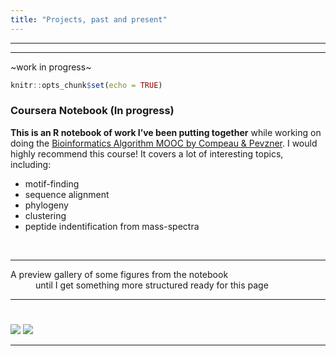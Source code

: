 ```yaml
---
title: "Projects, past and present"
---
```

 ***
 ***
 ~work in progress~
 
```r
knitr::opts_chunk$set(echo = TRUE)
```



### Coursera Notebook (In progress)

**This is an R notebook of work I've been putting together** while working on doing the [Bioinformatics Algorithm MOOC by Compeau & Pevzner](https://www.coursera.org/specializations/bioinformatics). I would highly recommend this course! It covers a lot of interesting topics, including: 

  +  motif-finding
  +  sequence alignment
  +  phylogeny
  +  clustering
  +  peptide indentification from mass-spectra

<br>

----

A preview gallery of some figures from the notebook 
~ 
until I get something more structured ready for this page

----

#
![](weeeeee.gif) 
![](sce.heatmap.full.png)

----

